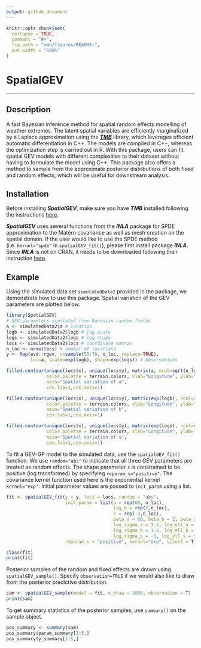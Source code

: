 ```yaml
---
output: github_document
---
```


<!-- README.md is generated from README.Rmd. Please edit that file -->

```r
knitr::opts_chunk$set(
  collapse = TRUE,
  comment = "#>",
  fig.path = "man/figures/README-",
  out.width = "100%"
)
```

# SpatialGEV

---

## Description

A fast Bayesian inference method for spatial random effects modelling of weather extremes. 
The latent spatial variables are efficiently marginalized by a Laplace approximation using the 
[***TMB***](https://github.com/kaskr/adcomp) library, which leverages efficient automatic 
differentiation in C++. The models are compiled in C++, whereas the optimization step is carried 
out in R. With this package, users can fit spatial GEV models with different complexities to 
their dataset without having to formulate the model using C++.  This package also offers a 
method to sample from the approximate posterior distributions of both fixed and random effects, 
which will be useful for downstream analysis.

## Installation

Before installing ***SpatialGEV***, make sure you have ***TMB*** installed following the instructions [here](https://github.com/kaskr/adcomp/wiki/Download). 

***SpatialGEV*** uses several functions from the ***INLA*** package for SPDE approximation to the Matérn covariance as well as mesh creation on the spatial domain. If the user would like to use the SPDE method (i.e. `kernel="spde"` in `spatialGEV_fit()`), please first install package ***INLA***. Since ***INLA*** is not on CRAN, it needs to be downloaded following their instruction [here](https://www.r-inla.org/download-install).

## Example
Using the simulated data set `simulatedData2` provided in the package, we demonstrate how to use this package. Spatial variation of the GEV parameters are plotted below.

```r
library(SpatialGEV)
# GEV parameters simulated from Gaussian random fields
a <- simulatedData2$a # location
logb <- simulatedData2$logb # log scale
logs <- simulatedData2$logs # log shape
locs <- simulatedData2$locs # coordinate matrix
n_loc <- nrow(locs) # number of locations
y <- Map(evd::rgev, n=sample(50:70, n_loc, replace=TRUE),
         loc=a, scale=exp(logb), shape=exp(logs)) # observations

filled.contour(unique(locs$x), unique(locs$y), matrix(a, ncol=sqrt(n_loc)), 
               color.palette = terrain.colors, xlab="Longitude", ylab="Latitude", 
               main="Spatial variation of a",
               cex.lab=1,cex.axis=1)

filled.contour(unique(locs$x), unique(locs$y), matrix(exp(logb), ncol=sqrt(n_loc)), 
               color.palette = terrain.colors, xlab="Longitude", ylab="Latitude", 
               main="Spatial variation of b",
               cex.lab=1,cex.axis=1)

filled.contour(unique(locs$x), unique(locs$y), matrix(exp(logs), ncol=sqrt(n_loc)),
               color.palette = terrain.colors, xlab="Longitude", ylab="Latitude",
               main="Spatial variation of s",
               cex.lab=1,cex.axis=1)
```

To fit a GEV-GP model to the simulated data, use the `spatialGEV_fit()` function. We use `random="abs"` to indicate that all three GEV parameters are treated as random effects. The shape parameter `s` is constrained to be positive (log transformed) by specifying `reparam_s="positive"`. The covariance kernel function used here is the exponential kernel `kernel="exp"`. Initial parameter values are passed to `init_param` using a list.

```r
fit <- spatialGEV_fit(y = y, locs = locs, random = "abs",
                      init_param = list(a = rep(60, n_loc),
                                        log_b = rep(2,n_loc),
                                        s = rep(-3,n_loc),
                                        beta_a = 60, beta_b = 2, beta_s = -2,
                                        log_sigma_a = 1.5, log_ell_a = 5,
                                        log_sigma_b = 1.5, log_ell_b = 5,
                                        log_sigma_s = -1, log_ell_s = 5),
                      reparam_s = "positive", kernel="exp", silent = T)

class(fit)
print(fit)
```

Posterior samples of the random and fixed effects are drawn using `spatialGEV_sample()`. Specify `observation=TRUE` if we would also like to draw from the posterior predictive distribution.

```r
sam <- spatialGEV_sample(model = fit, n_draw = 2000, observation = T)
print(sam)
```

To get summary statistics of the posterior samples, use `summary()` on the sample object.
```r
pos_summary <- summary(sam)
pos_summary$param_summary[1:5,]
pos_summary$y_summary[1:5,]
```

